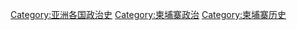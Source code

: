 [[Category:亚洲各国政治史‎|Category:亚洲各国政治史‎]]
[[Category:柬埔寨政治|Category:柬埔寨政治]]
[[Category:柬埔寨历史|Category:柬埔寨历史]]